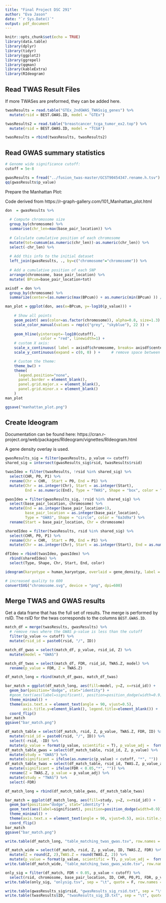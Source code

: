 ```yaml
---
title: "Final Project DSC 291"
author: "Eva Jason"
date: "`r Sys.Date()`"
output: pdf_document
---
```


```r
knitr::opts_chunk$set(echo = TRUE)
library(data.table)
library(dplyr)
library(tidyr)
library(ggplot2)
library(ggrepel)
library(qqman)
library(kableExtra)
library(RIdeogram)
```

## Read TWAS Result Files

If more TWASes are preformed, they can be added here.

```r
twasResults = read.table("GTEx_2ndGWAS_TWASsig_genes") %>%
  mutate(rsid = BEST.GWAS.ID, model = "GTEx")

twasResults2 = read.table("breastcancer_tcga_tumor_ex2.top") %>%
  mutate(rsid = BEST.GWAS.ID, model = "TCGA")

twasResults = rbind(twasResults, twasResults2)
```

## Read GWAS summary statistics

```r
# Genome wide significance cutoff:
cutoff = 5e-8

gwasResults = fread("../fusion_twas-master/GCST90454347.rename.h.tsv")
qq(gwasResults$p_value)
```

Prepare the Manhattan Plot:

Code derived from https://r-graph-gallery.com/101_Manhattan_plot.html

```r
don  = gwasResults %>% 
  
  # Compute chromosome size
  group_by(chromosome) %>% 
  summarise(chr_len=max(base_pair_location)) %>% 
  
  # Calculate cumulative position of each chromosome
  mutate(tot=cumsum(as.numeric(chr_len))-as.numeric(chr_len)) %>%
  select(-chr_len) %>%
  
  # Add this info to the initial dataset
  left_join(gwasResults, ., by=c("chromosome"="chromosome")) %>%
  
  # Add a cumulative position of each SNP
  arrange(chromosome, base_pair_location) %>%
  mutate( BPcum=base_pair_location+tot)

axisdf = don %>%
  group_by(chromosome) %>%
  summarize(center=(as.numeric(max(BPcum)) + as.numeric(min(BPcum) )) / 2 )

man_plot = ggplot(don, aes(x=BPcum, y=-log10(p_value))) +
    
    # Show all points
    geom_point( aes(color=as.factor(chromosome)), alpha=0.8, size=1.3) +
    scale_color_manual(values = rep(c("grey", "skyblue"), 22 )) +
    
    geom_hline(yintercept=-log10(cutoff), 
                color = "red", linewidth=1) +
    # custom X axis:
    scale_x_continuous( label = axisdf$chromosome, breaks= axisdf$center ) +
    scale_y_continuous(expand = c(0, 0) ) +     # remove space between plot area and x axis

    # Custom the theme:
    theme_bw() +
    theme( 
      legend.position="none",
      panel.border = element_blank(),
      panel.grid.major.x = element_blank(),
      panel.grid.minor.x = element_blank()
    )
man_plot

ggsave("manhattan_plot.png")
```

## Create Ideogram

Documentation can be found here:
https://cran.r-project.org/web/packages/RIdeogram/vignettes/RIdeogram.html

A gene density overlay is used.

```r
gwasResults_sig = filter(gwasResults, p_value <= cutoff)
shared_sig = intersect(gwasResults_sig$rsid, twasResults$rsid)

twasIdeo = filter(twasResults, !rsid %in% shared_sig) %>%
  select(CHR, P0, P1) %>%
  rename(Chr = CHR,  Start = P0, End = P1) %>%
  mutate(Chr = as.integer(Chr), Start = as.integer(Start), 
         End = as.numeric(End), Type = "TWAS", Shape = "box", color = "33a02c")

gwasIdeo = filter(gwasResults_sig, !rsid %in% shared_sig) %>%
  select(base_pair_location, chromosome) %>%
  mutate(End = as.integer(base_pair_location+1), 
         base_pair_location = as.integer(base_pair_location),
         Type = "GWAS", Shape = "circle", color = "6a3d9a") %>%
  rename(Start = base_pair_location, Chr = chromosome)

sharedIdeo = filter(twasResults, rsid %in% shared_sig) %>%
  select(CHR, P0, P1) %>%
  rename(Chr = CHR,  Start = P0, End = P1) %>%
  mutate(Chr = as.integer(Chr), Start = as.integer(Start), End = as.numeric(End), Type = "Both", Shape = "triangle", color = "ff7f00")

dfIdeo = rbind(twasIdeo, gwasIdeo) %>%
  rbind(sharedIdeo) %>%
  select(Type, Shape, Chr, Start, End, color)

ideogram(karyotype = human_karyotype, overlaid = gene_density, label = dfIdeo, label_type = "marker")

# increased quality to 600
convertSVG("chromosome.svg", device = "png", dpi=600)
```

## Merge TWAS and GWAS results

Get a data frame that has the full set of results. The merge is performed by rsID. 
The rsID for the twas corresponds to the columns `BEST.GWAS.ID`. 

```r
match_df = merge(twasResults, gwasResults) %>%
  # remove rows where the GWAS p-value is less than the cutoff
  filter(p_value <= cutoff) %>%
  mutate(rsid_id = paste0(rsid, "/", ID))
```

```r
match_df_gwas = select(match_df, p_value, rsid_id, Z) %>%
  mutate(model = "GWAS")

match_df_twas = select(match_df, FDR, rsid_id, TWAS.Z, model) %>%
  rename(p_value = FDR, Z = TWAS.Z)

df_match_long = rbind(match_df_gwas, match_df_twas)
```

```r
bar_match = ggplot(df_match_long, aes(fill=model, y=Z, x=rsid_id)) + 
  geom_bar(position="dodge", stat="identity") +
  #geom_text(aes(label=significant), position=position_dodge(width=0.9)) +
  theme_minimal() +
  theme(axis.text.x = element_text(angle = 90, vjust=0.5), 
        axis.title.y=element_blank(), legend.title=element_blank()) +
  coord_flip()
bar_match
ggsave("bar_match.png")
```




```r
df_match_table = select(df_match, rsid, Z, p_value, TWAS.Z, FDR, ID) %>%
  mutate(rsid_id = paste0(rsid, "/", ID)) %>%
  select(-rsid, -ID) %>%
  mutate(p_value = format(p_value, scientific = T), p_value_adj =  format(FDR, scientific = T))
df_match_table_gwas = select(df_match_table, rsid_id, Z, p_value) %>%
  mutate(study = "GWAS") %>%
  mutate(significant = ifelse(as.numeric(p_value) < cutoff, "*", ""))
df_match_table_twas = select(df_match_table, rsid_id, TWAS.Z, p_value_adj, FDR) %>%
  mutate(significant = ifelse(FDR < 0.05,"*", "")) %>%
  rename(Z = TWAS.Z, p_value = p_value_adj) %>%
  mutate(study = "TWAS") %>%
  select(-FDR)

df_match_long = rbind(df_match_table_gwas, df_match_table_twas)

bar_match = ggplot(df_match_long, aes(fill=study, y=Z, x=rsid_id)) + 
  geom_bar(position="dodge", stat="identity") +
  geom_text(aes(label=significant), position=position_dodge(width=0.9)) +
  theme_minimal() +
  theme(axis.text.x = element_text(angle = 90, vjust=0.5), axis.title.y=element_blank()) +
  coord_flip()
bar_match
ggsave("bar_match.png")

write.table(df_match_long, "table_matching_twas_gwas.tsv", row.names = F, quote = F, sep = "\t")

df_match_wide = select(df_match, rsid, Z, p_value, ID, TWAS.Z, FDR) %>%
  mutate(Z = round(Z, 2),TWAS.Z = round(TWAS.Z, 2)) %>%
  mutate(p_value = format(p_value, scientific = T), p_value_adj =  format(FDR, scientific = T))
write.table(df_match_wide, "table_matching_twas_gwas_wide.tsv", row.names = F, quote = F, sep = "\t")
```

```r
only_sig = filter(df_match, FDR < 0.05, p_value < cutoff) %>%
  select(rsid, chromosome, base_pair_location, ID, CHR, P0,P1, FDR, p_value, Z, TWAS.Z)
write.table(only_sig, "onlysig.tsv", sep = "\t", quote = F, row.names = F)
```




```r
write.table(gwasResults_sig$rsid, "gwasResults_sig_rsid.txt", sep = "\t", quote = F, row.names = F, col.names = F)
write.table(twasResults$ID, "twasResults_sig_ID.txt", sep = "\t", quote = F, row.names = F, col.names = F)
```



